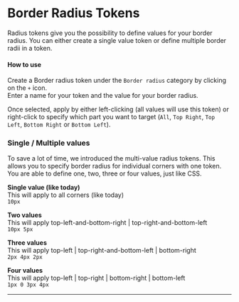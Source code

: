 # Border Radius Tokens

Radius tokens give you the possibility to define values for your border radius. You can either create a single value token or define multiple border radii in a token.

#### How to use
Create a Border radius token under the `Border radius` category by clicking on the `+` icon.  
Enter a name for your token and the value for your border radius.

Once selected, apply by either left-clicking (all values will use this token) or right-click to specify which part you want to target (`All`, `Top Right`, `Top Left`, `Bottom Right` or `Bottom Left`).

### Single / Multiple values
To save a lot of time, we introduced the multi-value radius tokens. This allows you to specify border radius for individual corners with one token. You are able to define one, two, three or four values, just like CSS.

**Single value (like today)**  
This will apply to all corners (like today)  
```10px```

**Two values**  
This will apply top-left-and-bottom-right | top-right-and-bottom-left  
```10px 5px```

**Three values**  
This will apply top-left | top-right-and-bottom-left | bottom-right  
```2px 4px 2px```

**Four values**  
This will apply top-left | top-right | bottom-right | bottom-left  
```1px 0 3px 4px```

---


<ReactPlayer
  muted
  width="100%"
  height="auto"
  loop
  playing
  controls
  url="/multi-value-radius.mp4"
/>
